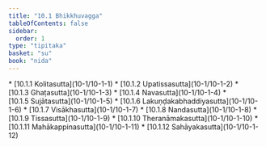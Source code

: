 ```yaml
---
title: "10.1 Bhikkhuvagga"
tableOfContents: false
sidebar:
  order: 1
type: "tipitaka"
basket: "su"
book: "nida"
---
```



<DynamicBreadcrumb />



<TableOfContents book="nida" section="10.1">
* [10.1.1 Kolitasutta](10-1/10-1-1)
* [10.1.2 Upatissasutta](10-1/10-1-2)
* [10.1.3 Ghaṭasutta](10-1/10-1-3)
* [10.1.4 Navasutta](10-1/10-1-4)
* [10.1.5 Sujātasutta](10-1/10-1-5)
* [10.1.6 Lakuṇḍakabhaddiyasutta](10-1/10-1-6)
* [10.1.7 Visākhasutta](10-1/10-1-7)
* [10.1.8 Nandasutta](10-1/10-1-8)
* [10.1.9 Tissasutta](10-1/10-1-9)
* [10.1.10 Theranāmakasutta](10-1/10-1-10)
* [10.1.11 Mahākappinasutta](10-1/10-1-11)
* [10.1.12 Sahāyakasutta](10-1/10-1-12)
</TableOfContents>